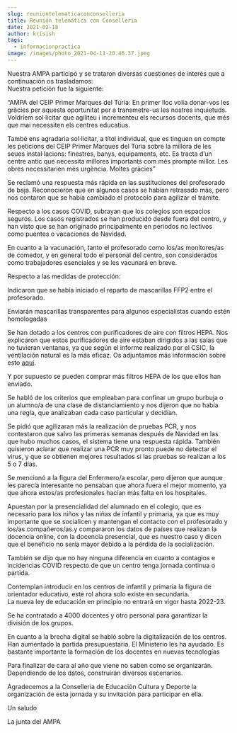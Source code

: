 ```yaml
---
slug: reuniontelematicaconconselleria
title: Reunión telemática con Conselleria
date: 2021-02-18
author: krisish
tags:
  - informacionpractica
image: /images/photo_2021-04-11-20.46.37.jpeg
---
```

Nuestra AMPA participó y se trataron diversas cuestiones de interés que a continuación os trasladamos:\
Nuestra petición fue la siguiente:

“AMPA del CEIP Primer Marques del Túria: En primer lloc volia donar-vos les gràcies per aquesta oportunitat per a transmetre-us les nostres inquietuds.\
Voldríem sol·licitar que agiliteu i incrementeu els recursos docents, que més que mai necessiten els centres educatius.

També ens agradaria sol·licitar, a títol individual, que es tinguen en compte les peticions del CEIP Primer Marques del Túria sobre la millora de les seues instal·lacions: finestres, banys, equipaments, etc. Es tracta d’un centre antic que necessita millores importants com més prompte millor. Les obres necessitarien més urgència. Moltes gràcies”

Se reclamó una respuesta más rápida en las sustituciones del profesorado de baja. Reconocieron que en algunos casos se habían retrasado más, pero nos contaron que se había cambiado el protocolo para agilizar el trámite.

Respecto a los casos COVID, subrayan que los colegios son espacios seguros. Los casos registrados se han producido desde fuera del centro, y han visto que se han originado principalmente en periodos no lectivos como puentes o vacaciones de Navidad.

En cuanto a la vacunación, tanto el profesorado como los/as monitores/as de comedor, y en general todo el personal del centro, son considerados como trabajadores esenciales y se les vacunará en breve.

Respecto a las medidas de protección:

Indicaron que se había iniciado el reparto de mascarillas FFP2 entre el profesorado.

Enviarán mascarillas transparentes para algunos especialistas cuando estén homologadas

Se han dotado a los centros con purificadores de aire con filtros HEPA. Nos explicaron que estos purificadores de aire estaban dirigidos a las salas que no tuvieran ventanas, ya que según el informe realizado por el CSIC, la ventilación natural es la más eficaz. Os adjuntamos más información sobre esto [aquí]([https://www.gva.es/es/inicio/​area_de_prensa/not\_detalle\_​area_prensa?id=903984](https://www.gva.es/es/inicio/area_de_prensa/not_detalle_area_prensa?id=903984)).

Y por supuesto se pueden comprar más filtros HEPA de los que ellos han enviado.

Se habló de los criterios que empleaban para confinar un grupo burbuja o un alumno/a de una clase de distanciamiento y nos dijeron que no había una regla, que analizaban cada caso particular y decidían.

Se pidió que agilizaran más la realización de pruebas PCR, y nos contestaron que salvo las primeras semanas después de Navidad en las que hubo muchos casos, el sistema tiene una respuesta rápida. También quisieron aclarar que realizar una PCR muy pronto puede no detectar el virus, y que se obtienen mejores resultados si las pruebas se realizan a los 5 o 7 días.

Se mencionó a la figura del Enfermero/a escolar, pero dijeron que aunque les parecía interesante no pensaban que ahora fuera el mejor momento, ya que ahora estos/as profesionales hacían más falta en los hospitales.

Apuestan por la presencialidad del alumnado en el colegio, que es necesario para los niños y las niñas de infantil y primaria, ya que es muy importante que se socialicen y mantengan el contacto con el profesorado y los/as compañeros/as.y compararon los datos de países que realizan la docencia online, con la docencia presencial, que es nuestro caso y dicen que el beneficio no sería mayor debido a la pérdida de la socialización.

También se dijo que no hay ninguna diferencia en cuanto a contagios e incidencias COVID respecto de que un centro tenga jornada continua o partida.

Contemplan introducir en los centros de infantil y primaria la figura de orientador educativo, este rol ahora solo existe en secundaria.\
La nueva ley de educación en principio no entrará en vigor hasta 2022-23.

Se ha contratado a 4000 docentes y otro personal para garantizar la división de los grupos.

En cuanto a la brecha digital se habló sobre la digitalización de los centros. Han aumentado la partida presupuestaria. El Ministerio les ha ayudado. Es bastante importante la formación de los docentes en nuevas tecnologías

Para finalizar de cara al año que viene no saben como se organizarán. Dependiendo de los datos, construirán diversos escenarios.

Agradecemos a la Conselleria de Educación Cultura y Deporte la organización de esta jornada y su invitación para participar en ella.

Un saludo

La junta del AMPA